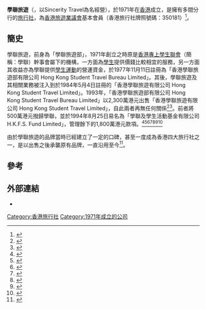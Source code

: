 {{Infobox Company 
|company_name= 香港學聯旅遊有限公司
|company_name_en= Hong Kong Student Travel Limited
|company_logo= 
|company_type= [[私營|私營]]
|company_slogan= 
|market_information=
|abbreviated_name= 
|foundation= 1971年
|location= {{HK}}[[九龍|九龍]][[長沙灣|長沙灣]]荔枝角道777號田氏企業中心2007-11室
|area_served= 
|telephone_no=
|key_people= 
|industry=
|products= [[旅行社|旅行社]]
|services= 旅遊服務
|capital=
|revenue=
|operating_income=
|profit=
|market_value=
|num_employees= 
|P/E ratio=
|earnings per share=
|Net asset value=
|accounting_period=
|parent= [[學聯集團|學聯集團]]
|major_shareholder=
|divisions=
|subsid=
|homepage= http://www.hkst.com
|footnotes=
|}}
'''學聯旅遊'''（{{lang-en|'''Hong Kong Student Travel Limited'''}}，以Sincerity Travel為名經營），於1971年在[[香港|香港]]成立，是擁有多間分行的[[旅行社|旅行社]]，為[[香港旅遊業議會|香港旅遊業議會]]基本會員（香港旅行社牌照號碼：350181）<ref>{{Cite web |url=http://www.tichk.org/public/website/b5/agents/20242/details.html |title=香港旅遊業議會 |accessdate=2015-05-07 |archive-date=2015-05-18 |archive-url=https://web.archive.org/web/20150518073733/http://www.tichk.org/public/website/b5/agents/20242/details.html |dead-url=no }}</ref>。

==簡史==
學聯旅遊，前身為「學聯旅遊部」，1971年創立之時原是[[香港專上學生聯會|香港專上學生聯會]]（簡稱：學聯）幹事會屬下的機構，一方面為[[學生|學生]]提供價錢比較相宜的服務，另一方面其收益亦為學聯提供[[學生運動|學生運動]]的營運資金，於1977年11月11日註冊為「香港學聯旅遊部有限公司 Hong Kong Student Travel Bureau Limited」。其後，學聯旅遊及其相關業務被注入到於1984年5月4日註冊的「香港學聯旅遊有限公司 Hong Kong Student Travel Limited」。1993年，「香港學聯旅遊部有限公司 Hong Kong Student Travel Bureau Limited」以2,300萬港元出售「香港學聯旅遊有限公司 Hong Kong Student Travel Limited」，自此兩者再無任何關係<ref>{{cite news|title=關於「學聯旅遊部」的一些事|url=http://hk.apple.nextmedia.com/news/art/20150420/19118685|language=zh|author=梁慕嫻|publisher=蘋果日報|date=2015年4月20日|accessdate=2015年5月7日|archive-date=2015年5月18日|archive-url=https://web.archive.org/web/20150518073108/http://hk.apple.nextmedia.com/news/art/20150420/19118685|dead-url=no}}</ref><ref>{{cite web|url=http://www.open.com.hk/content.php?id=2378|title=記「香港學聯旅遊部」往事|author=梁慕嫻|date=2015年4月16日|archive-url=https://web.archive.org/web/20150609062508/https://www.open.com.hk/content.php?id=2378|archive-date=2015年6月9日|dead-url=no|access-date=2021年5月25日}}</ref>。前者將500萬港元撥歸學聯，並於1994年8月25日易名為「學聯及學生活動基金有限公司 H.K.F.S. Fund Limited」，管理餘下的1,800萬港元款項。<ref>{{cite web|url=http://su.ust.hk/documents/hkfs/%E5%AD%B8%E8%81%AF%E5%8F%8A%E5%AD%B8%E7%94%9F%E6%B4%BB%E5%8B%95%E5%9F%BA%E9%87%91%E8%91%A3%E4%BA%8B%E5%B7%A5%E4%BD%9C%E5%A0%B1%E5%91%8A.pdf|title=學聯及學生活動基金有限公司|publisher=學聯及學生活動基金有限公司|date=2014年1月4日|archive-url=https://web.archive.org/web/20181221022920/http://su.ust.hk/documents/hkfs/%E5%AD%B8%E8%81%AF%E5%8F%8A%E5%AD%B8%E7%94%9F%E6%B4%BB%E5%8B%95%E5%9F%BA%E9%87%91%E8%91%A3%E4%BA%8B%E5%B7%A5%E4%BD%9C%E5%A0%B1%E5%91%8A.pdf|archive-date=2018年12月21日|dead-url=no|access-date=2021年5月25日}}</ref><ref>{{cite web|url=http://su.ust.hk/old_website/files/hkfs/%E5%AD%B8%E8%81%AF%E6%9C%83%E7%AB%A02014%E5%B9%B43%E6%9C%88%E4%BF%AE%E8%A8%82%E7%89%88.pdf|title=香港專上學生聯會章則手冊|publisher=學聯|date=2014年3月|archive-url=https://web.archive.org/web/20210525022511/http://su.ust.hk/old_website/files/hkfs/%E5%AD%B8%E8%81%AF%E6%9C%83%E7%AB%A02014%E5%B9%B43%E6%9C%88%E4%BF%AE%E8%A8%82%E7%89%88.pdf|archive-date=2021-05-25|dead-url=no|access-date=2021-05-25}}</ref><ref>{{cite web|url=http://su.ust.hk/documents/hkfs/%E5%AD%B8%E8%81%AF%E6%9C%83%E7%AB%A02015%E5%B9%B43%E6%9C%88%E4%BF%AE%E8%A8%82%E7%89%88.pdf|title=香港專上學生聯會章則手冊|publisher=學聯|date=2015年3月|archive-url=https://web.archive.org/web/20181221013926/http://su.ust.hk/documents/hkfs/%E5%AD%B8%E8%81%AF%E6%9C%83%E7%AB%A02015%E5%B9%B43%E6%9C%88%E4%BF%AE%E8%A8%82%E7%89%88.pdf|archive-date=2018-12-21|dead-url=no|access-date=2021-05-25}}</ref><ref>{{cite web|url=http://su.ust.hk/old_website/files/hkfs/%E7%AC%AC57%E5%B1%86%E4%BB%A3%E8%A1%A8%E6%9C%83%E7%AC%AC%E4%B8%89%E6%AC%A1%E5%B8%B8%E5%8B%99%E6%9C%83%E8%AD%B0%E6%96%87%E4%BB%B6.pdf|title=香港專上學生聯會第57屆代表會|publisher=學聯|date=2015年2月|archive-url=https://web.archive.org/web/20210525022755/http://su.ust.hk/old_website/files/hkfs/%E7%AC%AC57%E5%B1%86%E4%BB%A3%E8%A1%A8%E6%9C%83%E7%AC%AC%E4%B8%89%E6%AC%A1%E5%B8%B8%E5%8B%99%E6%9C%83%E8%AD%B0%E6%96%87%E4%BB%B6.pdf|archive-date=2021-05-25|dead-url=no|access-date=2021-05-25}}</ref><ref>{{cite web|url=http://su.ust.hk/old_website/files/hkfs/%E9%A6%99%E6%B8%AF%E5%B0%88%E4%B8%8A%E5%AD%B8%E7%94%9F%E8%81%AF%E6%9C%83%E7%AC%AC57%E5%B1%86%E4%BB%A3%E8%A1%A8%E6%9C%83%E7%AC%AC2%E6%AC%A1%E5%B8%B8%E5%8B%99%E6%9C%83%E8%AD%B0%E8%AD%B0%E7%A8%8B.pdf|title=香港專上學生聯會第57屆代表會|publisher=學聯|date=2015年1月|archive-url=https://web.archive.org/web/20210525023214/http://su.ust.hk/old_website/files/hkfs/%E9%A6%99%E6%B8%AF%E5%B0%88%E4%B8%8A%E5%AD%B8%E7%94%9F%E8%81%AF%E6%9C%83%E7%AC%AC57%E5%B1%86%E4%BB%A3%E8%A1%A8%E6%9C%83%E7%AC%AC2%E6%AC%A1%E5%B8%B8%E5%8B%99%E6%9C%83%E8%AD%B0%E8%AD%B0%E7%A8%8B.pdf|archive-date=2021-05-25|dead-url=no|access-date=2021-05-25}}</ref><ref>{{cite web|url=https://webb-site.com/dbpub/orgdata.asp?p=209131|title=Webb-site Who's Who|publisher=Webb-site|date=2021年|archive-url=https://web.archive.org/web/20210525023458/https://webb-site.com/dbpub/orgdata.asp?p=209131|archive-date=2021-05-25|dead-url=no|access-date=2021-05-25}}</ref><ref>{{cite web|url=https://webb-site.com/dbpub/orgdata.asp?p=39730|title=Webb-site Who's Who|publisher=Webb-site|date=2021年|5=|archive-url=https://web.archive.org/web/20210525023510/https://webb-site.com/dbpub/orgdata.asp?p=39730|archive-date=2021-05-25|dead-url=no|access-date=2021-05-25}}</ref>

由於學聯旅遊的品牌當時已經建立了一定的口碑，甚至一度成為香港四大旅行社之一，是以出售之後承襲原有品牌，一直沿用至今<ref>{{cite news |title=學聯重申與學聯旅遊無關係　老鬼解釋何解當初無改名 |url=http://www.post852.com/%E5%AD%B8%E8%81%AF%E9%87%8D%E7%94%B3%E8%88%87%E5%AD%B8%E8%81%AF%E6%97%85%E9%81%8A%E7%84%A1%E9%97%9C%E4%BF%82%E3%80%80%E8%80%81%E9%AC%BC%E8%A7%A3%E9%87%8B%E4%BD%95%E8%A7%A3%E7%95%B6%E5%88%9D%E7%84%A1/ |language=zh |publisher=852郵報 |date=2015年3月30日 |accessdate=2015年5月7日 |archive-date=2015年5月18日 |archive-url=https://web.archive.org/web/20150518065958/http://www.post852.com/%E5%AD%B8%E8%81%AF%E9%87%8D%E7%94%B3%E8%88%87%E5%AD%B8%E8%81%AF%E6%97%85%E9%81%8A%E7%84%A1%E9%97%9C%E4%BF%82%E3%80%80%E8%80%81%E9%AC%BC%E8%A7%A3%E9%87%8B%E4%BD%95%E8%A7%A3%E7%95%B6%E5%88%9D%E7%84%A1/ |dead-url=no }}</ref>。

==參考==
{{reflist}}

==外部連結==
* {{Official website|http://www.hkst.com}}

[[Category:香港旅行社|Category:香港旅行社]]
[[Category:1971年成立的公司|Category:1971年成立的公司]]